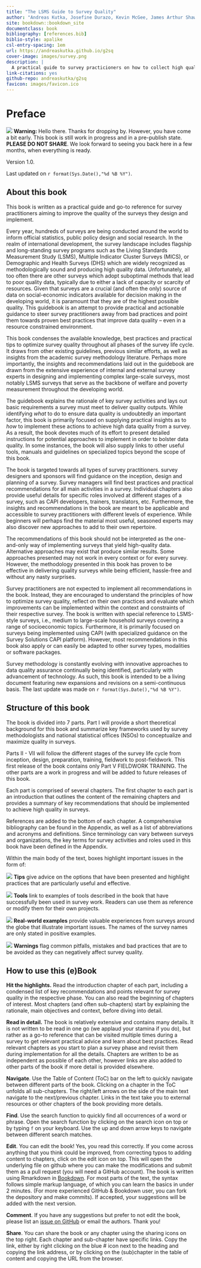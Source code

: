 ```yaml
--- 
title: "The LSMS Guide to Survey Quality"
author: "Andreas Kutka, Josefine Durazo, Kevin McGee, James Arthur Shaw"
site: bookdown::bookdown_site
documentclass: book
bibliography: [references.bib]
biblio-style: apalike
csl-entry-spacing: 1em
url: https://andreaskutka.github.io/g2sq
cover-image: images/survey.png
description: |
  A practical guide to survey practicioners on how to collect high quality survey data.
link-citations: yes
github-repo: andreaskutka/g2sq
favicon: images/favicon.ico
---
```


# Preface {-}

:::: { .warn}
<img src="images/warning.svg" class="svg-inline"/> **Warning: **Hello there. Thanks for dropping by.  However, you have come a bit early. This book is still work in progress and in a pre-publish state. **PLEASE DO NOT SHARE**. We look forward to seeing you back here in a few months, when everything is ready.  
::::

Version 1.0.

Last updated on `r format(Sys.Date(),"%d %B %Y")`.

## About this book{-}

This book is written as a practical guide and go-to reference for survey practitioners aiming to improve the quality of the surveys they design and implement.  

Every year, hundreds of surveys are being conducted around the world to inform official statistics, public policy design and social research. In the realm of international development, the survey landscape includes flagship and long-standing survey programs such as the Living Standards Measurement Study (LSMS), Multiple Indicator Cluster Surveys (MICS), or Demographic and Health Surveys (DHS) which are widely recognized as methodologically sound and producing high quality data. Unfortunately, all too often there are other surveys which adopt suboptimal methods that lead to poor quality data, typically due to either a lack of capacity or scarcity of resources. Given that surveys are a crucial (and often the only) source of data on social-economic indicators available for decision making in the developing world, it is paramount that they are of the highest possible quality. This guidebook is an attempt to provide practical and actionable guidance to steer survey practitioners away from bad practices and point them towards proven best practices that improve data quality – even in a resource constrained environment.   

This book condenses the available knowledge, best practices and practical tips to optimize survey quality throughout all phases of the survey life cycle. It draws from other existing guidelines, previous similar efforts, as well as insights from the academic survey methodology literature. Perhaps more importantly, the insights and recommendations laid out in the guidebook are drawn from the extensive experience of internal and external survey experts in designing and implementing complex large-scale surveys, most notably LSMS surveys that serve as the backbone of welfare and poverty measurement throughout the developing world. 

The guidebook explains the rationale of key survey activities and lays out basic requirements a survey must meet to deliver quality outputs. While identifying *what* to do to ensure data quality is undoubtedly an important factor, this book is primarily focused on supplying practical insights as to *how* to implement these actions to achieve high data quality from a survey. As a result, the book devotes much of its effort to present detailed instructions for potential approaches to implement in order to bolster data quality. In some instances, the book will also supply links to other useful tools, manuals and guidelines on specialized topics beyond the scope of this book.  

The book is targeted towards all types of survey practitioners. survey designers and sponsors will find guidance on the inception, design and planning of a survey. Survey managers will find best practices and practical recommendations for all main activities in a survey. Individual chapters also provide useful details for specific roles involved at different stages of a survey, such as CAPI developers, trainers, translators, etc. Furthermore, the insights and recommendations in the book are meant to be applicable and accessible to survey practitioners with different levels of experience. While beginners will perhaps find the material most useful, seasoned experts may also discover new approaches to add to their own repertoire. 

The recommendations of this book should not be interpreted as the one-and-only way of implementing surveys that yield high-quality data. Alternative approaches may exist that produce similar results. Some approaches presented may not work in every context or for every survey. However, the methodology presented in this book has proven to be effective in delivering quality surveys while being efficient, hassle-free and without any nasty surprises.  

Survey practitioners are not expected to implement all recommendations in the book. Instead, they are encouraged to understand the principles of how to optimize survey quality, reflect on their own practices and evaluate which improvements can be implemented within the context and constraints of their respective survey. The book is written with special reference to LSMS-style surveys, i.e., medium to large-scale household surveys covering a range of socioeconomic topics. Furthermore, it is primarily focused on surveys being implemented using CAPI (with specialized guidance on the Survey Solutions CAPI platform). However, most recommendations in this book also apply or can easily be adapted to other survey types, modalities or software packages. 

Survey methodology is constantly evolving with innovative approaches to data quality assurance continually being identified, particularly with advancement of technology. As such, this book is intended to be a living document featuring new expansions and revisions on a semi-continuous basis. The last update was made on `r format(Sys.Date(),"%d %B %Y")`. 

## Structure of this book {-}

The book is divided into 7 parts. Part I will provide a short theoretical background for this book and summarize key frameworks used by survey methodologists and national statistical offices (NSOs) to conceptualize and maximize quality in surveys. 

Parts II - VII will follow the different stages of the survey life cycle from inception, design, preparation, training, fieldwork to post-fieldwork. This first release of the book contains only Part V FIELDWORK TRAINING. The other parts are a work in progress and will be added to future releases of this book. 

Each part is comprised of several chapters. The first chapter to each part is an introduction that outlines the content of the remaining chapters and provides a summary of key recommendations that should be implemented to achieve high quality in surveys. 

References are added to the bottom of each chapter. A comprehensive bibliography can be found in the Appendix, as well as a list of abbreviations and acronyms and definitions. Since terminology can vary between surveys and organizations, the key terms for survey activities and roles used in this book have been defined in the Appendix. 

Within the main body of the text, boxes highlight important issues in the form of:

:::: {.tip}
<img src="images/tip.svg" class="svg-inline"/> **Tips** give advice on the options that have been presented and highlight practices that are particularly useful and effective.   
:::: 

:::: {.tool}
<img src="images/tool.svg" class="svg-inline"/> **Tools** link to examples of tools described in the book that have successfully been used in survey work. Readers can use them as reference or modify them for their own projects.   
:::: 

:::: {.exmpl}
<img src="images/world.svg" class="svg-inline"/> **Real-world examples** provide valuable experiences from surveys around the globe that illustrate important issues. The names of the survey names are only stated in positive examples.    
:::: 

:::: {.warn}
<img src="images/warning.svg" class="svg-inline"/> **Warnings** flag common pitfalls, mistakes and bad practices that are to be avoided as they can negatively affect survey quality.
:::: 


## How to use this (e)Book{-}


__Hit the highlights.__ Read the introduction chapter of each part, including a condensed list of key recommendations and points relevant for survey quality in the respective phase. You can also read the beginning of chapters of interest. Most chapters (and often sub-chapters) start by explaining the rationale, main objectives and context, before diving into detail.    

__Read in detail.__ The book is relatively extensive and contains many details. It is not written to be read in one go (we applaud your stamina if you do), but rather as a go-to reference that can be visited multiple times during a survey to get relevant practical advice and learn about best practices. Read relevant chapters as you start to plan a survey phase and revisit them during implementation for all the details. Chapters are written to be as independent as possible of each other, however links are also added to other parts of the book if more detail is provided elsewhere.

__Navigate__. Use the Table of Content (ToC) bar on the left to quickly navigate between different parts of the book. Clicking on a chapter in the ToC unfolds all sub-chapters. The right/left arrows on the side of the main text navigate to the next/previous chapter. Links in the text take you to external resources or other chapters of the book providing more details.

__Find__. Use the search function to quickly find all occurrences of a word or phrase. Open the search function by clicking on the search icon on top or by typing `f` on your keyboard. Use the up and down arrow keys to navigate between different search matches.

__Edit__. You can edit the book! Yes, you read this correctly. If you come across anything that you think could be improved, from correcting typos to adding content to chapters, click on the edit icon on top. This will open the underlying file on github where you can make the modifications and submit them as a pull request (you will need a GitHub account). The book is written using Rmarkdown in [Bookdown](https://bookdown.org/yihui/rmarkdown-cookbook){target="_blank"}. For most parts of the text, the syntax follows simple markup language, of which you can learn the basics in under 2 minutes. (For more experienced GitHub & Bookdown user, you can fork the depository and make commits). If accepted, your suggestions will be added with the next version. 

__Comment__. If you have any suggestions but prefer to not edit the book, please list an [issue on GitHub](https://github.com/andreaskutka/g2sq/issues/new){target="_blank"} or email the authors. Thank you!

__Share__. You can share the book or any chapter using the sharing icons on the top right. Each chapter and sub-chapter have specific links. Copy the link, either by right clicking on the blue # icon next to the heading and copying the link address, or by clicking on the (sub)chapter in the table of content and copying the URL from the browser. 




<!--
## About the LSMS guideline series{-}

The LSMS Guidebook series offers information on best practices related to survey design and implementation. While the Guidebooks differ in scope, length, and style, they share a common objective: to provide statistical agencies, researchers, and practitioners with rigorous yet practical guidance on a range of issues related to designing and fielding high-quality household surveys. The series draws on experience accumulated from decades of LSMS survey implementation, the expertise of LSMS staff and other survey experts, and new research using LSMS data and methodological validation studies.

## About the authors{-}

Andreas Kutka ....

Josefine Durazo ...

Kevin McGee ...

James Arthur Shaw ...

## Acknowledgements {-}

This guidebook was made possible by the generous funding from......The authors would like to thank … for ..., … for.... Our greatest appreciation goes to all the countless colleagues who devote themselves to continuously improving survey quality and whose insights and experiences have been fed into this book. 
-->
